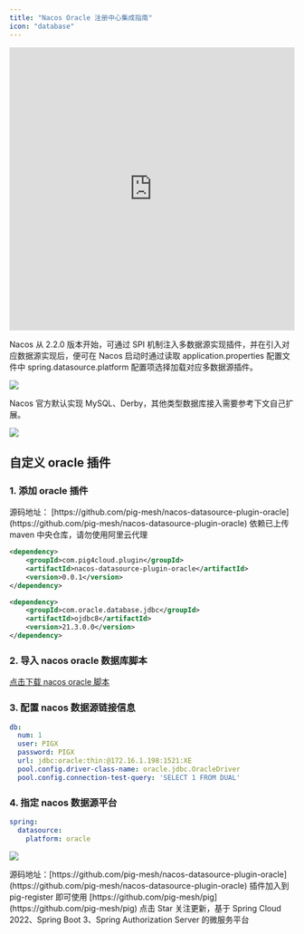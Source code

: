 ```yaml
---
title: "Nacos Oracle 注册中心集成指南"
icon: "database"
---
```


<iframe
  width="100%"
  height="500"
  src="https://player.bilibili.com/player.html?bvid=BV1sM411h7t8"
  title="Nacos Oracle 注册中心集成视频教程"
  frameborder="0"
  allow="accelerometer; autoplay; clipboard-write; encrypted-media; gyroscope; picture-in-picture"
  allowfullscreen
></iframe>

Nacos 从 2.2.0 版本开始，可通过 SPI 机制注入多数据源实现插件，并在引入对应数据源实现后，便可在 Nacos 启动时通过读取 application.properties 配置文件中 spring.datasource.platform 配置项选择加载对应多数据源插件。

![](https://minio.pigx.vip/oss/202212/1671179590.jpg)

<Note>
Nacos 官方默认实现 MySQL、Derby，其他类型数据库接入需要参考下文自己扩展。
</Note>

![](https://minio.pigx.vip/oss/202212/1671180565.png)

## 自定义 oracle 插件

### 1. 添加 oracle 插件

<Warning>
源码地址： [https://github.com/pig-mesh/nacos-datasource-plugin-oracle](https://github.com/pig-mesh/nacos-datasource-plugin-oracle)
</Warning>

<Note>
依赖已上传 maven 中央仓库，请勿使用阿里云代理
</Note>

```xml
<dependency>
    <groupId>com.pig4cloud.plugin</groupId>
    <artifactId>nacos-datasource-plugin-oracle</artifactId>
    <version>0.0.1</version>
</dependency>

<dependency>
    <groupId>com.oracle.database.jdbc</groupId>
    <artifactId>ojdbc8</artifactId>
    <version>21.3.0.0</version>
</dependency>
```

### 2. 导入 nacos oracle 数据库脚本

[点击下载 nacos oracle 脚本](https://github.com/pig-mesh/nacos-datasource-plugin-oracle/tree/master/sql)

### 3. 配置 nacos 数据源链接信息

```yaml
db:
  num: 1
  user: PIGX
  password: PIGX
  url: jdbc:oracle:thin:@172.16.1.198:1521:XE
  pool.config.driver-class-name: oracle.jdbc.OracleDriver
  pool.config.connection-test-query: 'SELECT 1 FROM DUAL'
```

### 4. 指定 nacos 数据源平台

```yaml
spring:
  datasource:
    platform: oracle
```

![](https://minio.pigx.vip/oss/202212/1671184577.png)

<Note>
源码地址：[https://github.com/pig-mesh/nacos-datasource-plugin-oracle](https://github.com/pig-mesh/nacos-datasource-plugin-oracle) 插件加入到 pig-register 即可使用  
[https://github.com/pig-mesh/pig](https://github.com/pig-mesh/pig) 点击 Star 关注更新，基于 Spring Cloud 2022、Spring Boot 3、Spring Authorization Server 的微服务平台
</Note>

